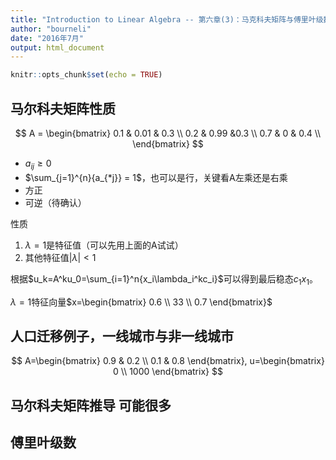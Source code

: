 ```yaml
---
title: "Introduction to Linear Algebra -- 第六章(3)：马克科夫矩阵与傅里叶级数"
author: "bourneli"
date: "2016年7月"
output: html_document
---
```


```r
knitr::opts_chunk$set(echo = TRUE)
```

## 马尔科夫矩阵性质

$$
  A = \begin{bmatrix}
    0.1 & 0.01 & 0.3 \\
    0.2 & 0.99 &0.3 \\
    0.7 & 0 & 0.4 \\
  \end{bmatrix}
$$



* $a_{ij} \ge 0$
* $\sum_{j=1}^{n}{a_{*j}} = 1$，也可以是行，关键看A左乘还是右乘
* 方正
* 可逆（待确认）

性质

1. $\lambda = 1$是特征值（可以先用上面的A试试）
2. 其他特征值$|\lambda| < 1$ 

根据$u_k=A^ku_0=\sum_{i=1}^n{x_i\lambda_i^kc_i}$可以得到最后稳态$c_1x_1$。

$\lambda=1$特征向量$x=\begin{bmatrix} 0.6 \\ 33 \\ 0.7 \end{bmatrix}$


## 人口迁移例子，一线城市与非一线城市

$$
  A=\begin{bmatrix} 0.9 & 0.2 \\ 0.1 & 0.8 \end{bmatrix}, u=\begin{bmatrix} 0 \\ 1000 \end{bmatrix}
$$



## 马尔科夫矩阵推导 可能很多

## 傅里叶级数
